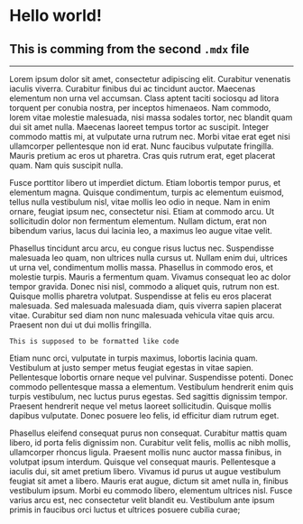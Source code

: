 # Hello world!

## This is comming from the second `.mdx` file

---

Lorem ipsum dolor sit amet, consectetur adipiscing elit. Curabitur venenatis iaculis viverra. Curabitur finibus dui ac tincidunt auctor. Maecenas elementum non urna vel accumsan. Class aptent taciti sociosqu ad litora torquent per conubia nostra, per inceptos himenaeos. Nam commodo, lorem vitae molestie malesuada, nisi massa sodales tortor, nec blandit quam dui sit amet nulla. Maecenas laoreet tempus tortor ac suscipit. Integer commodo mattis mi, at vulputate urna rutrum nec. Morbi vitae erat eget nisi ullamcorper pellentesque non id erat. Nunc faucibus vulputate fringilla. Mauris pretium ac eros ut pharetra. Cras quis rutrum erat, eget placerat quam. Nam quis suscipit nulla.

Fusce porttitor libero ut imperdiet dictum. Etiam lobortis tempor purus, et elementum magna. Quisque condimentum, turpis ac elementum euismod, tellus nulla vestibulum nisl, vitae mollis leo odio in neque. Nam in enim ornare, feugiat ipsum nec, consectetur nisi. Etiam at commodo arcu. Ut sollicitudin dolor non fermentum elementum. Nullam dictum, erat non bibendum varius, lacus dui lacinia leo, a maximus leo augue vitae velit.

Phasellus tincidunt arcu arcu, eu congue risus luctus nec. Suspendisse malesuada leo quam, non ultrices nulla cursus ut. Nullam enim dui, ultrices ut urna vel, condimentum mollis massa. Phasellus in commodo eros, et molestie turpis. Mauris a fermentum quam. Vivamus consequat leo ac dolor tempor gravida. Donec nisi nisl, commodo a aliquet quis, rutrum non est. Quisque mollis pharetra volutpat. Suspendisse at felis eu eros placerat malesuada. Sed malesuada malesuada diam, quis viverra sapien placerat vitae. Curabitur sed diam non nunc malesuada vehicula vitae quis arcu. Praesent non dui ut dui mollis fringilla.

```
This is supposed to be formatted like code
```

Etiam nunc orci, vulputate in turpis maximus, lobortis lacinia quam. Vestibulum at justo semper metus feugiat egestas in vitae sapien. Pellentesque lobortis ornare neque vel pulvinar. Suspendisse potenti. Donec commodo pellentesque massa a elementum. Vestibulum hendrerit enim quis turpis vestibulum, nec luctus purus egestas. Sed sagittis dignissim tempor. Praesent hendrerit neque vel metus laoreet sollicitudin. Quisque mollis dapibus vulputate. Donec posuere leo felis, id efficitur diam rutrum eget.

Phasellus eleifend consequat purus non consequat. Curabitur mattis quam libero, id porta felis dignissim non. Curabitur velit felis, mollis ac nibh mollis, ullamcorper rhoncus ligula. Praesent mollis nunc auctor massa finibus, in volutpat ipsum interdum. Quisque vel consequat mauris. Pellentesque a iaculis dui, sit amet pretium libero. Vivamus id purus ut augue vestibulum feugiat sit amet a libero. Mauris erat augue, dictum sit amet nulla in, finibus vestibulum ipsum. Morbi eu commodo libero, elementum ultrices nisl. Fusce varius arcu est, nec consectetur velit blandit eu. Vestibulum ante ipsum primis in faucibus orci luctus et ultrices posuere cubilia curae;
